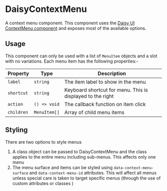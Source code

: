 
# DaisyContextMenu

<Meta of={PrimaryStory} />

A context menu component. This component
uses the [Daisy UI ContextMenu component](https://daisyui.com/components/context-menu/)
and exposes most of the available options.

<div className="p-8 border-1 rounded border-gray-200 shadow-sm shadow-gray-200 bg-white dark:shadow-none dark:border-gray-800 dark:bg-slate-900">
    <Story of={PrimaryStory.Playground} />
</div>
<Source of={PrimaryStory.Playground} />

<Controls />

## Usage

This component can only be used with a list of `MenuItem` objects and a slot with no variations. Each menu item has the following properties:-

| Property   | Type         | Description                                                |
| ---------- | ------------ | ---------------------------------------------------------- |
| `label`    | `string`     | The item label to show in the menu                         |
| `shortcut` | `string`     | Keyboard shortcut for menu. This is displayed to the right |
| `action`   | `() => void` | The callback function on item click                        |
| `children` | `MenuItem[]` | Array of child menu items                                  |

## Styling

There are two options to style menus

1. A class object can be passed to DaisyContextMenu and the class applies to the entire menu including sub-menus. This affects only one menu
2. The menu surface and items can be styled using `data-context-menu-surface` and `data-context-menu-id` attributes. This will affect all menus
   unless special care is taken to target specific menus (through the use of custom attributes or classes )

<div className="p-8 border-1 rounded border-gray-200 shadow-sm shadow-gray-200 bg-white dark:shadow-none dark:border-gray-800 dark:bg-slate-900">
    <Story of={VariationsStories.Styling} />
</div>
